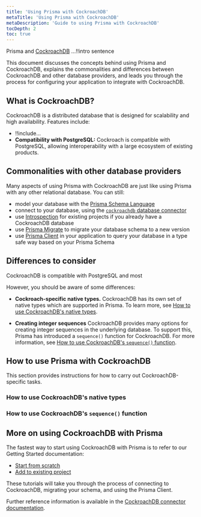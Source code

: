 ```yaml
---
title: 'Using Prisma with CockroachDB'
metaTitle: 'Using Prisma with CockroachDB'
metaDescription: 'Guide to using Prisma with CockroachDB'
tocDepth: 2
toc: true
---
```


<TopBlock>

Prisma and [CockroachDB](https://www.cockroachlabs.com/) ...!!intro sentence

This document discusses the concepts behind using Prisma and CockroachDB, explains the commonalities and differences between CockroachDB and other database providers, and leads you through the process for configuring your application to integrate with CockroachDB.

</TopBlock>

## What is CockroachDB?

CockroachDB is a distributed database that is designed for scalability and high availability. Features include:

- !!include...
- **Compatibility with PostgreSQL:** Cockroach is compatible with PostgreSQL, allowing interoperability with a large ecosystem of existing products.

## Commonalities with other database providers

Many aspects of using Prisma with CockroachDB are just like using Prisma with any other relational database. You can still:

- model your database with the [Prisma Schema Language](/concepts/components/prisma-schema)
- connect to your database, using the [`cockroachdb` database connector](/concepts/database-connectors/cockroachdb)
- use [Introspection](/concepts/components/introspection) for existing projects if you already have a CockroachDB database
- use [Prisma Migrate](/concepts/components/prisma-migrate) to migrate your database schema to a new version
- use [Prisma Client](/concepts/components/prisma-client) in your application to query your database in a type safe way based on your Prisma Schema

## Differences to consider

CockroachDB is compatible with PostgreSQL and most

However, you should be aware of some differences:

- **Cockroach-specific native types.** CockroachDB has its own set of native types which are supported in Prisma. To learn more, see [How to use CockroachDB's native types](#how-to-use-cockroachdbs-native-types).

- **Creating integer sequences** CockroachDB provides many options for creating integer sequences in the underlying database. To support this, Prisma has introduced a `sequence()` function for CockroachDB. For more information, see [How to use CockroachDB's `sequence()` function](#how-to-use-cockroachdbs-sequence-function).

## How to use Prisma with CockroachDB

This section provides instructions for how to carry out CockroachDB-specific tasks.

### How to use CockroachDB's native types

### How to use CockroachDB's `sequence()` function

## More on using CockroachDB with Prisma

The fastest way to start using CockroachDB with Prisma is to refer to our Getting Started documentation:

- [Start from scratch](https://www.prisma.io/docs/getting-started/setup-prisma/start-from-scratch/relational-databases-typescript-cockroachdb)
- [Add to existing project](https://www.prisma.io/docs/getting-started/setup-prisma/add-to-existing-project/relational-databases-typescript-cockroachdb)

These tutorials will take you through the process of connecting to CockroachDB, migrating your schema, and using the Prisma Client.

Further reference information is available in the [CockroachDB connector documentation](/concepts/database-connectors/cockroachdb).
